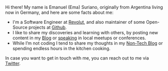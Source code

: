 Hi there! My name is Emanuel (Ema) Suriano, originally from Argentina living now in Germany, and here are some facts about me:

- I'm a Software Engineer at [Revolut](https://revolut.com/), and also maintainer of some Open-Source projects at [Github](https://github.com/EmaSuriano).
- I like to share my discoveries and learning with others, by posting new content in my [Blog](/blog) or [speaking](/talks) in local meetups or conferences.
- While I’m not coding I tend to share my thoughts in my [Non-Tech Blog](https://write.as/emasuriano/) or spending endless hours in the kitchen cooking.

In case you want to get in touch with me, you can reach out to me via [Twitter](https://twitter.com/emasuriano).
